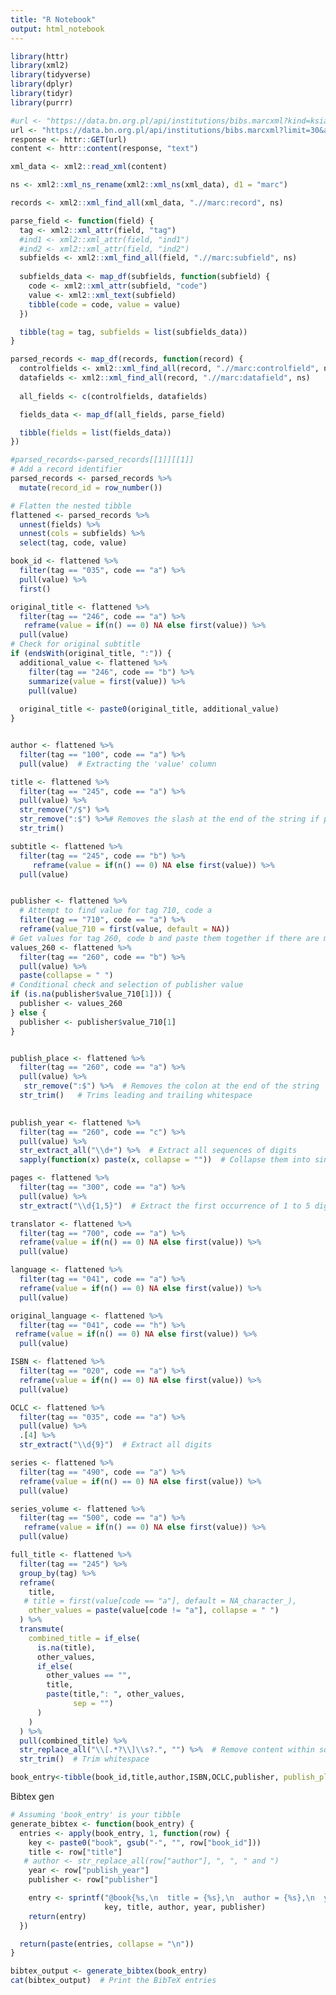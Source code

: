 ```yaml
---
title: "R Notebook"
output: html_notebook
---
```


```r
library(httr)
library(xml2)
library(tidyverse)
library(dplyr)
library(tidyr)
library(purrr)

```

```r
#url <- "https://data.bn.org.pl/api/institutions/bibs.marcxml?kind=książka&amp;title=Krytyka+czystego+rozumu"
url <- "https://data.bn.org.pl/api/institutions/bibs.marcxml?limit=30&amp;title=Krytyka+Czystego+Rozumu"
response <- httr::GET(url)
content <- httr::content(response, "text")
```

```r
xml_data <- xml2::read_xml(content)

ns <- xml2::xml_ns_rename(xml2::xml_ns(xml_data), d1 = "marc")

records <- xml2::xml_find_all(xml_data, ".//marc:record", ns)
```

```r
parse_field <- function(field) {
  tag <- xml2::xml_attr(field, "tag")
  #ind1 <- xml2::xml_attr(field, "ind1")
  #ind2 <- xml2::xml_attr(field, "ind2")
  subfields <- xml2::xml_find_all(field, ".//marc:subfield", ns)
  
  subfields_data <- map_df(subfields, function(subfield) {
    code <- xml2::xml_attr(subfield, "code")
    value <- xml2::xml_text(subfield)
    tibble(code = code, value = value)
  })

  tibble(tag = tag, subfields = list(subfields_data))
}

parsed_records <- map_df(records, function(record) {
  controlfields <- xml2::xml_find_all(record, ".//marc:controlfield", ns)
  datafields <- xml2::xml_find_all(record, ".//marc:datafield", ns)
  
  all_fields <- c(controlfields, datafields)

  fields_data <- map_df(all_fields, parse_field)

  tibble(fields = list(fields_data))
})
```

```r
#parsed_records<-parsed_records[[1]][[1]]
# Add a record identifier
parsed_records <- parsed_records %>%
  mutate(record_id = row_number())

# Flatten the nested tibble
flattened <- parsed_records %>%
  unnest(fields) %>%
  unnest(cols = subfields) %>%
  select(tag, code, value)
```

```r

book_id <- flattened %>%
  filter(tag == "035", code == "a") %>%
  pull(value) %>%
  first()

original_title <- flattened %>%
  filter(tag == "246", code == "a") %>%
   reframe(value = if(n() == 0) NA else first(value)) %>%
  pull(value)
# Check for original subtitle
if (endsWith(original_title, ":")) {
  additional_value <- flattened %>%
    filter(tag == "246", code == "b") %>%
    summarize(value = first(value)) %>%
    pull(value)
  
  original_title <- paste0(original_title, additional_value)
}


author <- flattened %>%
  filter(tag == "100", code == "a") %>%
  pull(value)  # Extracting the 'value' column

title <- flattened %>%
  filter(tag == "245", code == "a") %>%
  pull(value) %>%
  str_remove("/$") %>%
  str_remove(":$") %>%# Removes the slash at the end of the string if present 
  str_trim() 

subtitle <- flattened %>%
  filter(tag == "245", code == "b") %>%
     reframe(value = if(n() == 0) NA else first(value)) %>%
  pull(value)


publisher <- flattened %>%
  # Attempt to find value for tag 710, code a
  filter(tag == "710", code == "a") %>%
  reframe(value_710 = first(value, default = NA))
# Get values for tag 260, code b and paste them together if there are multiple
values_260 <- flattened %>%
  filter(tag == "260", code == "b") %>%
  pull(value) %>%
  paste(collapse = " ")
# Conditional check and selection of publisher value
if (is.na(publisher$value_710[1])) {
  publisher <- values_260
} else {
  publisher <- publisher$value_710[1]
}


publish_place <- flattened %>%
  filter(tag == "260", code == "a") %>%
  pull(value) %>%
   str_remove(":$") %>%  # Removes the colon at the end of the string
  str_trim()   # Trims leading and trailing whitespace
  

publish_year <- flattened %>%
  filter(tag == "260", code == "c") %>%
  pull(value) %>%
  str_extract_all("\\d+") %>%  # Extract all sequences of digits
  sapply(function(x) paste(x, collapse = ""))  # Collapse them into single strings

pages <- flattened %>%
  filter(tag == "300", code == "a") %>%
  pull(value) %>%
  str_extract("\\d{1,5}")  # Extract the first occurrence of 1 to 5 digits

translator <- flattened %>%
  filter(tag == "700", code == "a") %>%
  reframe(value = if(n() == 0) NA else first(value)) %>%
  pull(value)

language <- flattened %>%
  filter(tag == "041", code == "a") %>%
  reframe(value = if(n() == 0) NA else first(value)) %>%
  pull(value)

original_language <- flattened %>%
  filter(tag == "041", code == "h") %>%
 reframe(value = if(n() == 0) NA else first(value)) %>%
  pull(value)

ISBN <- flattened %>%
  filter(tag == "020", code == "a") %>%
  reframe(value = if(n() == 0) NA else first(value)) %>%
  pull(value)

OCLC <- flattened %>%
  filter(tag == "035", code == "a") %>%
  pull(value) %>%
  .[4] %>%
  str_extract("\\d{9}")  # Extract all digits

series <- flattened %>%
  filter(tag == "490", code == "a") %>%
  reframe(value = if(n() == 0) NA else first(value)) %>%
  pull(value)

series_volume <- flattened %>%
  filter(tag == "500", code == "a") %>%
   reframe(value = if(n() == 0) NA else first(value)) %>%
  pull(value)

full_title <- flattened %>%
  filter(tag == "245") %>%
  group_by(tag) %>%
  reframe(
    title,
   # title = first(value[code == "a"], default = NA_character_),
    other_values = paste(value[code != "a"], collapse = " ")
  ) %>%
  transmute(
    combined_title = if_else(
      is.na(title), 
      other_values, 
      if_else(
        other_values == "", 
        title, 
        paste(title,": ", other_values, 
              sep = "")
      )
    )
  ) %>%
  pull(combined_title) %>%
  str_replace_all("\\[.*?\\]\\s?.", "") %>%  # Remove content within square brackets and the first character after
  str_trim()  # Trim whitespace
```

```r
book_entry<-tibble(book_id,title,author,ISBN,OCLC,publisher, publish_place=NA,publish_year, pages=NA, language, original_language, original_title, translator)
```

Bibtex gen

```r

# Assuming 'book_entry' is your tibble
generate_bibtex <- function(book_entry) {
  entries <- apply(book_entry, 1, function(row) {
    key <- paste0("book", gsub("-", "", row["book_id"]))
    title <- row["title"]
   # author <- str_replace_all(row["author"], ", ", " and ")
    year <- row["publish_year"]
    publisher <- row["publisher"]

    entry <- sprintf("@book{%s,\n  title = {%s},\n  author = {%s},\n  year = {%s},\n  publisher = {%s}\n}\n",
                     key, title, author, year, publisher)
    return(entry)
  })

  return(paste(entries, collapse = "\n"))
}

bibtex_output <- generate_bibtex(book_entry)
cat(bibtex_output)  # Print the BibTeX entries

```
